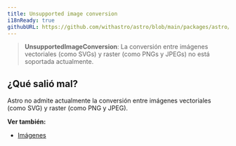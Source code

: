 ```yaml
---
title: Unsupported image conversion
i18nReady: true
githubURL: https://github.com/withastro/astro/blob/main/packages/astro/src/core/errors/errors-data.ts
---
```


> **UnsupportedImageConversion**: La conversión entre imágenes vectoriales (como SVGs) y raster (como PNGs y JPEGs) no está soportada actualmente.

## ¿Qué salió mal?
Astro no admite actualmente la conversión entre imágenes vectoriales (como SVG) y raster (como PNG y JPEG).

**Ver también:**
-  [Imágenes](/es/guides/images/)


